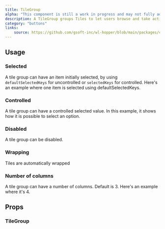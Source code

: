 ```yaml
---
title: TileGroup
alpha: "This component is still a work in progress and may not fully address all design requirements. Its API and properties are subject to change as we refine the design and functionality to better meet user needs."
description: A TileGroup groups Tiles to let users browse and take action on a group of related items.
category: "buttons"
links:
    source: https://github.com/gsoft-inc/wl-hopper/blob/main/packages/components/src/Tile/src/TileGroup.tsx
---
```


<Example src="Tile/docs/TileGroup/preview" isOpen />

## Usage

### Selected
A tile group can have an item initially selected, by using `defaultSelectedKeys` for uncontrolled or `selectedKeys` for controlled.
Here's an example where one item is selected using defaultSelectedKeys.

<Example src="Tile/docs/TileGroup/selected" />

### Controlled
A tile group can have a controlled selected value. In this example, it shows how it is possible to select an option.

<Example src="Tile/docs/TileGroup/controlled" />

### Disabled
A tile group can be disabled.

<Example src="Tile/docs/TileGroup/disabled" />

### Wrapping
Tiles are automatically wrapped

<Example src="Tile/docs/TileGroup/wrapping" />

### Number of columns
A tile group can have a number of columns. Default is 3. Here's an example where it's 4.

<Example src="Tile/docs/TileGroup/columns" />

## Props

### TileGroup

<PropTable component="TileGroup" />
